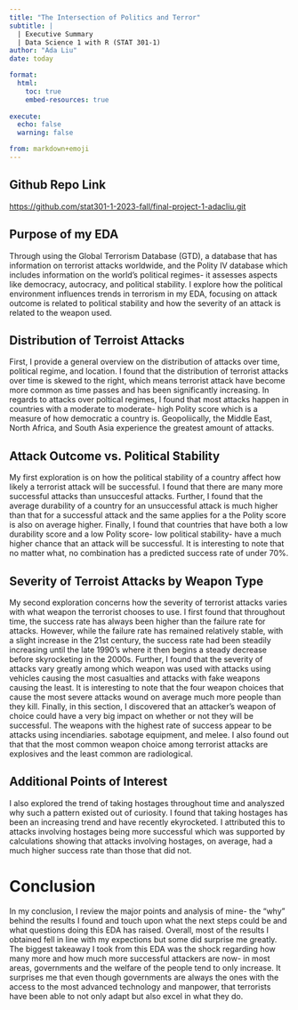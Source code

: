 ```yaml
---
title: "The Intersection of Politics and Terror"
subtitle: |
  | Executive Summary
  | Data Science 1 with R (STAT 301-1)
author: "Ada Liu"
date: today

format:
  html:
    toc: true
    embed-resources: true
    
execute:
  echo: false
  warning: false

from: markdown+emoji 
---
```


::: {.callout-tip icon=false}

## Github Repo Link

[https://github.com/stat301-1-2023-fall/final-project-1-adacliu.git](https://github.com/stat301-1-2023-fall/final-project-1-adacliu.git)

:::

## Purpose of my EDA

Through using the Global Terrorism Database (GTD), a database that has information on terrorist attacks worldwide, and the Polity IV database which includes information on the world’s political regimes- it assesses aspects like democracy, autocracy, and political stability. I explore how the political environment influences trends in terrorism in my EDA, focusing on attack outcome is related to political stability and how the severity of an attack is related to the weapon used. 

## Distribution of Terroist Attacks

First, I provide a general overview on the distribution of attacks over time, political regime, and location. I found that the distribution of terrorist attacks over time is skewed to the right, which means terrorist attack have become more common as time passes and has been significantly increasing. In regards to attacks over poltical regimes, I found that most attacks happen in countries with a moderate to moderate- high Polity score which is a measure of how democratic a country is. Geopoliically, the Middle East, North Africa, and South Asia experience the greatest amount of attacks.

## Attack Outcome vs. Political Stability

My first exploration is on how the political stability of a country affect how likely a terrorist attack will be successful. I found that there are many more successful attacks than unsuccesful attacks. Further, I found that the average durability of a country for an unsuccessful attack is much higher than that for a successful attack and the same applies for a the Polity score is also on average higher. Finally, I found that countries that have both a low durability score and a low Polity score- low political stability- have a much higher chance that an attack will be successful. It is interesting to note that no matter what, no combination has a predicted success rate of under 70%.

## Severity of Terroist Attacks by Weapon Type

My second exploration concerns how the severity of terrorist attacks varies with what weapon the terrorist chooses to use. I first found that throughout time, the success rate has always been higher than the failure rate for attacks. However, while the failure rate has remained relatively stable, with a slight increase in the 21st century, the success rate had been steadily increasing until the late 1990’s where it then begins a steady decrease before skyrocketing in the 2000s. Further, I found that the severity of attacks vary greatly among which weapon was used with attacks using vehicles causing the most casualties and attacks with fake weapons causing the least. It is interesting to note that the four weapon choices that cause the most severe attacks wound on average much more people than they kill. Finally, in this section, I discovered that an attacker’s weapon of choice could have a very big impact on whether or not they will be successful. The weapons with the highest rate of success appear to be attacks using incendiaries. sabotage equipment, and melee. I also found out that that the most common weapon choice among terrorist attacks are explosives and the least common are radiological. 

## Additional Points of Interest

I also explored the trend of taking hostages throughout time and analyszed why such a pattern existed out of curiosity. I found that taking hostages has been an increasing trend and have recently ekyrocketed. I attributed this to attacks involving hostages being more successful which was supported by calculations showing that attacks involving hostages, on average, had a much higher success rate than those that did not.

# Conclusion 

In my conclusion, I review the major points and analysis of mine- the "why" behind the results I found and touch upon what the next steps could be and what questions doing this EDA has raised. Overall, most of the results I obtained fell in line with my expections but some did surprise me greatly. The biggest takeaway I took from this EDA was the shock regarding how many more and how much more successful attackers are now- in most areas, governments and the welfare of the people tend to only increase. It surprises me that even though governments are always the ones with the access to the most advanced technology and manpower, that terrorists have been able to not only adapt but also excel in what they do.
